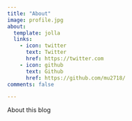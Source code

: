 ```yaml
---
title: "About"
image: profile.jpg
about:
  template: jolla
  links:
    - icon: twitter
      text: Twitter
      href: https://twitter.com
    - icon: github
      text: Github
      href: https://github.com/mu2718/
comments: false

---
```


About this blog
